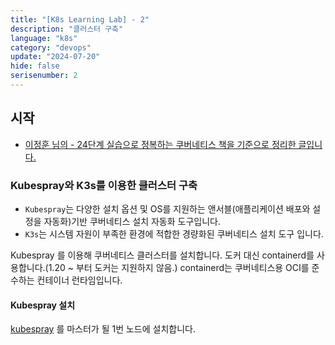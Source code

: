 ```yaml
---
title: "[K8s Learning Lab] - 2"
description: "클러스터 구축"
language: "k8s"
category: "devops"
update: "2024-07-20"
hide: false
serisenumber: 2
---
```


## 시작

- [이정훈 님의 - 24단계 실습으로 정복하는 쿠버네티스 책을 기준으로 정리한 글입니다.](https://m.yes24.com/Goods/Detail/115187666)

### Kubespray와 K3s를 이용한 클러스터 구축

- `Kubespray`는 다양한 설치 옵션 및 OS를 지원하는 앤서블(애플리케이션 배포와 설정을 자동화)기반 쿠버네티스 설치 자동화 도구입니다.
- `K3s`는 시스템 자원이 부족한 환경에 적합한 경량화된 쿠버네티스 설치 도구 입니다.

Kubespray 를 이용해 쿠버네티스 클러스터를 설치합니다. 도커 대신 containerd를 사용합니다.(1.20 ~ 부터 도커는 지원하지 않음.) containerd는 쿠버네티스용 OCI를 준수하는 컨테이너 런타임입니다.

#### Kubespray 설치

[kubespray](https://github.com/kubernetes-sigs/kubespray) 를 마스터가 될 1번 노드에 설치합니다.